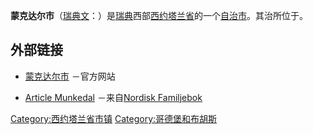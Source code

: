 {{Infobox Kommun|
fullname=Munkedals kommun|
coatofarms=[[File:Munkedal_vapen.svg|100px]]|
county=[[西约塔兰省|西约塔兰省]]|
province=[[布胡斯|布胡斯]]和[[达尔斯兰|达尔斯兰]]|
capital={{link-en|蒙克达尔|Munkedal}}|
map=[[File:Munkedal_Municipality_in_Västra_Götaland_County.png|200px]]|
arearank=第156名|
area=672.10|
arealand=638.43|
populationrank=第210名|
population=10,246|
densityrank=第196名|
populationdensity=16.0|
website=http://www.munkedal.se/|
footnotes=面积与人口统计数据来自[[瑞典统计局|瑞典统计局]]，截至2006年12月31日}}

'''蒙克达尔市'''（[[瑞典文|瑞典文]]：{{lang|sv|''Munkedals kommun''}}）是[[瑞典|瑞典]]西部[[西约塔兰省|西约塔兰省]]的一个[[瑞典自治市|自治市]]。其治所位于{{link-en|蒙克达尔|Munkedal}}。

== 外部链接 ==
* [http://www.munkedal.se 蒙克达尔市] {{Wayback|url=http://www.munkedal.se/ |date=20210509060342 }}－官方网站
* {{sv icon}} [http://runeberg.org/nfbr/0699.html Article Munkedal] {{Wayback|url=http://runeberg.org/nfbr/0699.html |date=20190607160505 }}－来自[[Nordisk_Familjebok|Nordisk Familjebok]]

{{Västra Götaland County}}
{{Localities in Munkedal Municipality}}

{{coord|58|29|N|11|41|E|region:SE_type:adm2nd|display=title}}

[[Category:西约塔兰省市镇|Category:西约塔兰省市镇]]
[[Category:哥德堡和布胡斯|Category:哥德堡和布胡斯]]